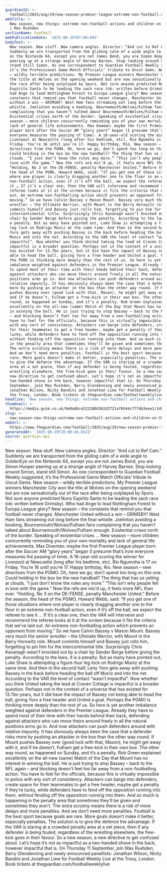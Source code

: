 ```yaml
---
guardianId: >-
  football/2025/aug/29/new-season-premier-league-extreme-non-football-actions-and-children-on-the-pitch
webTitle: >-
  New season, new things: extreme non-football actions and children on the pitch
  | Max Rushden
sectionName: Football
webPublicationDate: '2025-08-29T07:00:09Z'
bodyText: >-
  New season. New stuff. New camera angles. Director: “And cut to Ref Cam.”
  Suddenly we are transported from the gliding calm of a wide angle to GoldenEye
  on the Nintendo 64, except you are not James Bond, you are Simon Hooper
  peering up at a strange angle of Harvey Barnes. Stop looking around Simon,
  stand still Simon. As one correspondent to Guardian Football Weekly suggested,
  it’s the Professional Game Match Officials’ tribute to Uncut Gems. New season
  – wildly terrible predictions. My Premier League winners Manchester City won
  the title at Wolves on the opening weekend but are now sensationally out of
  the race after being outplayed by Spurs. Not sure anyone predicted Nuno
  Espírito Santo to be leading the sack race (nb: written before Grimsby). Who
  had Ange to lead Nottingham Forest to Europa League glory? New season – the
  constants that remind you that football never changes. Manchester United
  without a win – GRIMSBY! West Ham fans streaming out long before the final
  whistle. Joelinton avoiding a booking. Bournemouth/Wolves/Fulham fans
  complaining that you haven’t talked about Bournemouth/Wolves/Fulham enough.
  Existential crises north of the border. Speaking of existential crises … New
  season – more children concurrently reminding you of your own mortality and
  lack of general life achievements. Max Dowman: maybe the first Premier League
  player born after the Soccer AM “glory years” began (I presume that’s how
  everyone measures the passing of time). A 16-year-old scoring the winner for
  Liverpool at Newcastle (long after his bedtime, etc). Rio Ngumoha is 17 on
  Friday. You’re 16 until you’re 17. Happy birthday, Rio. New season – new
  directives from the PGMO. Oh, here we go, don’t spend too long on this one.
  Could holding in the box be the new handball? The thing that has us yelling at
  clouds. “I just don’t know the rules any more.” “This isn’t why people fell in
  love with the game.” Now the refs are mic’d up, it feels more NFL than ever.
  “Holding, No 3 on the DE-FENSE, penalty Manchester United.” Before the season,
  the head of the PGMO, Howard Webb, said: “If you get one of those situations
  where one player is clearly dragging another one to the floor in an extreme
  non-football action, even if it’s off the ball, we expect the referee to see
  it … If it’s a clear one, then the VAR will intervene and recommend the
  referee looks at it at the screen because it fits the criteria that we’ve laid
  out. An extreme non-footballing action which prevents an opponent from
  moving.” So we have Calvin Bassey v Mason Mount. Bassey very much the senior
  wrestler – the Ultimate Warrior, with Mount in the Barry Horowitz role. Mount
  commits himself and Bassey just rolls him, forgetting to pin him for the
  intercontinental title. Surprisingly Chris Kavanagh wasn’t knocked out by a
  chair by Sander Berge before giving the penalty. According to the laws, it is
  a penalty. But as many have pointed out, Luke Shaw is attempting a figure-four
  leg lock on Rodrigo Muniz at the same time. And then in the second half, Leny
  Yoro gets away with pushing Bassey in the back before heading the ball off
  Muniz and into the net. According to the VAR the level of contact “wasn’t
  impactful”. Now whether you think United taking the lead at Craven Cottage is
  impactful is a broader question. Perhaps not in the context of a universe that
  has existed for 13.7bn years, but it did have the impact of Bassey not being
  able to head the ball, giving Yoro a free header and United a goal. Perhaps
  the PGMO is thinking more deeply than the rest of us. So here is yet another
  imbalance weighted against defenders in the Premier League. Already they have
  to spend most of their time with their hands behind their back, defending
  against attackers who can move theirs around freely in all the natural
  positions arms go in. And now attackers can push defenders around with
  relative impunity. It has obviously always been the case that a defender risks
  more by pushing an attacker in the box than the other way round. If Mount
  pushes Bassey over (good luck with that, Mason), he might get away with it,
  and if he doesn’t, Fulham get a free-kick in their own box. The other way
  round, as happened on Sunday, and it’s a penalty. Rob Green explained
  excellently on the all-new (same) Match of the Day that Mount has no interest
  in winning the ball. He is just trying to stop Bassey – back to the NFL again
  – and blocking doesn’t feel too far away from a non-footballing action. You
  have to feel for the officials, because this is virtually impossible to police
  with any sort of consistency. Attackers can barge into defenders, create space
  for their teammates to get a free header, maybe get a penalty if they’re
  lucky, while defenders have to fend off the opposition running into them,
  without fending off the opposition running into them. And so much is happening
  in the penalty area that sometimes they’ll be given and sometimes they won’t.
  The extra scrutiny means there is a risk of more delays and more penalties.
  And we don’t need more penalties. Football is the best sport because goals are
  rare. More goals doesn’t make it better, especially penalties. The solution is
  to give the defence the advantage. If the VAR is staring at a crowded penalty
  area at a set piece, then if any defender is being fouled, regardless of the
  wrestling elsewhere, the free-kick goes in their favour. So a new season, a
  new directive to get confused about. Let’s hope it’s not as impactful as a
  two-handed shove in the back, however impactful that is. On Thursday 11
  September, join Max Rushden, Barry Glendenning and newly announced panellists:
  Jonathan Wilson, Nicky Bandini and Jonathan Liew for Football Weekly Live at
  the Troxy, London. Book tickets at theguardian.com/footballweeklylive
headline: 'New season, new things: extreme non-football actions and children on the pitch'
thumbnail: >-
  https://media.guim.co.uk/9e8a6bce522180d362d2721a76544cf7f4b3eee1/149_0_2092_1673/500.jpg
slug: >-
  new-season-new-things-extreme-non-football-actions-and-children-on-the-pitch-or-max-rushden
webUrl: >-
  https://www.theguardian.com/football/2025/aug/29/new-season-premier-league-extreme-non-football-actions-and-children-on-the-pitch
generatedAt: '2025-08-29T10:00:46.652Z'
source: guardian-api
---
```

New season. New stuff. New camera angles. Director: “And cut to Ref Cam.” Suddenly we are transported from the gliding calm of a wide angle to GoldenEye on the Nintendo 64, except you are not James Bond, you are Simon Hooper peering up at a strange angle of Harvey Barnes. Stop looking around Simon, stand still Simon. As one correspondent to Guardian Football Weekly suggested, it’s the Professional Game Match Officials’ tribute to Uncut Gems. New season – wildly terrible predictions. My Premier League winners Manchester City won the title at Wolves on the opening weekend but are now sensationally out of the race after being outplayed by Spurs. Not sure anyone predicted Nuno Espírito Santo to be leading the sack race (nb: written before Grimsby). Who had Ange to lead Nottingham Forest to Europa League glory? New season – the constants that remind you that football never changes. Manchester United without a win – GRIMSBY! West Ham fans streaming out long before the final whistle. Joelinton avoiding a booking. Bournemouth/Wolves/Fulham fans complaining that you haven’t talked about Bournemouth/Wolves/Fulham enough. Existential crises north of the border. Speaking of existential crises … New season – more children concurrently reminding you of your own mortality and lack of general life achievements. Max Dowman: maybe the first Premier League player born after the Soccer AM “glory years” began (I presume that’s how everyone measures the passing of time). A 16-year-old scoring the winner for Liverpool at Newcastle (long after his bedtime, etc). Rio Ngumoha is 17 on Friday. You’re 16 until you’re 17. Happy birthday, Rio. New season – new directives from the PGMO. Oh, here we go, don’t spend too long on this one. Could holding in the box be the new handball? The thing that has us yelling at clouds. “I just don’t know the rules any more.” “This isn’t why people fell in love with the game.” Now the refs are mic’d up, it feels more NFL than ever. “Holding, No 3 on the DE-FENSE, penalty Manchester United.” Before the season, the head of the PGMO, Howard Webb, said: “If you get one of those situations where one player is clearly dragging another one to the floor in an extreme non-football action, even if it’s off the ball, we expect the referee to see it … If it’s a clear one, then the VAR will intervene and recommend the referee looks at it at the screen because it fits the criteria that we’ve laid out. An extreme non-footballing action which prevents an opponent from moving.” So we have Calvin Bassey v Mason Mount. Bassey very much the senior wrestler – the Ultimate Warrior, with Mount in the Barry Horowitz role. Mount commits himself and Bassey just rolls him, forgetting to pin him for the intercontinental title. Surprisingly Chris Kavanagh wasn’t knocked out by a chair by Sander Berge before giving the penalty. According to the laws, it is a penalty. But as many have pointed out, Luke Shaw is attempting a figure-four leg lock on Rodrigo Muniz at the same time. And then in the second half, Leny Yoro gets away with pushing Bassey in the back before heading the ball off Muniz and into the net. According to the VAR the level of contact “wasn’t impactful”. Now whether you think United taking the lead at Craven Cottage is impactful is a broader question. Perhaps not in the context of a universe that has existed for 13.7bn years, but it did have the impact of Bassey not being able to head the ball, giving Yoro a free header and United a goal. Perhaps the PGMO is thinking more deeply than the rest of us. So here is yet another imbalance weighted against defenders in the Premier League. Already they have to spend most of their time with their hands behind their back, defending against attackers who can move theirs around freely in all the natural positions arms go in. And now attackers can push defenders around with relative impunity. It has obviously always been the case that a defender risks more by pushing an attacker in the box than the other way round. If Mount pushes Bassey over (good luck with that, Mason), he might get away with it, and if he doesn’t, Fulham get a free-kick in their own box. The other way round, as happened on Sunday, and it’s a penalty. Rob Green explained excellently on the all-new (same) Match of the Day that Mount has no interest in winning the ball. He is just trying to stop Bassey – back to the NFL again – and blocking doesn’t feel too far away from a non-footballing action. You have to feel for the officials, because this is virtually impossible to police with any sort of consistency. Attackers can barge into defenders, create space for their teammates to get a free header, maybe get a penalty if they’re lucky, while defenders have to fend off the opposition running into them, without fending off the opposition running into them. And so much is happening in the penalty area that sometimes they’ll be given and sometimes they won’t. The extra scrutiny means there is a risk of more delays and more penalties. And we don’t need more penalties. Football is the best sport because goals are rare. More goals doesn’t make it better, especially penalties. The solution is to give the defence the advantage. If the VAR is staring at a crowded penalty area at a set piece, then if any defender is being fouled, regardless of the wrestling elsewhere, the free-kick goes in their favour. So a new season, a new directive to get confused about. Let’s hope it’s not as impactful as a two-handed shove in the back, however impactful that is. On Thursday 11 September, join Max Rushden, Barry Glendenning and newly announced panellists: Jonathan Wilson, Nicky Bandini and Jonathan Liew for Football Weekly Live at the Troxy, London. Book tickets at theguardian.com/footballweeklylive
